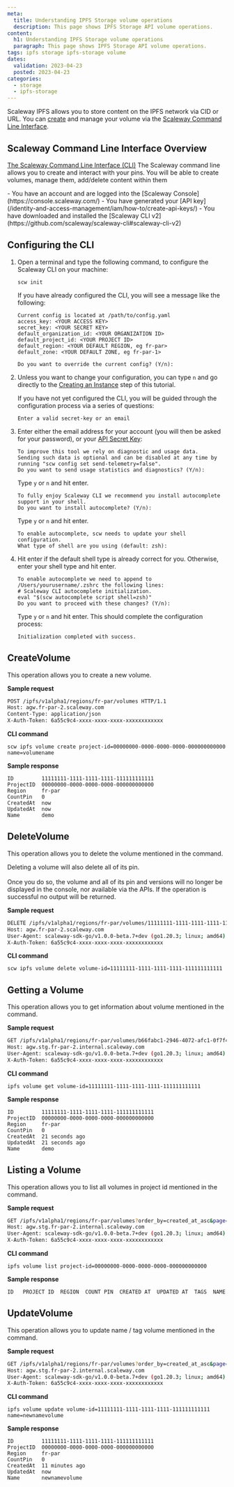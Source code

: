 ```yaml
---
meta:
  title: Understanding IPFS Storage volume operations
  description: This page shows IPFS Storage API volume operations.
content:
  h1: Understanding IPFS Storage volume operations
  paragraph: This page shows IPFS Storage API volume operations.
tags: ipfs storage ipfs-storage volume
dates:
  validation: 2023-04-23
  posted: 2023-04-23
categories:
  - storage
  - ipfs-storage
---
```


Scaleway IPFS allows you to store content on the IPFS network via CID or URL. You can [create](/storage/ipfs/api-cli/volumes-operations) and manage your volume  via the [Scaleway Command Line Interface](https://github.com/scaleway/scaleway-cli).

## Scaleway Command Line Interface Overview

[The Scaleway Command Line Interface (CLI)](https://github.com/scaleway/scaleway-cli) The Scaleway command line allows you to create and interact with your pins. You will be able to create volumes, manage them, add/delete content within them

<Macro id="iam-requirements" />

<Message type="requirement">
    - You have an account and are logged into the [Scaleway Console](https://console.scaleway.com/)
    - You have generated your [API key](/identity-and-access-management/iam/how-to/create-api-keys/)
    - You have downloaded and installed the [Scaleway CLI v2](https://github.com/scaleway/scaleway-cli#scaleway-cli-v2)
</Message>

## Configuring the CLI

1. Open a terminal and type the following command, to configure the Scaleway CLI on your machine:

    `scw init`
    
    If you have already configured the CLI, you will see a message like the following:

    ```
    Current config is located at /path/to/config.yaml
    access_key: <YOUR ACCESS KEY>
    secret_key: <YOUR SECRET KEY>
    default_organization_id: <YOUR ORGANIZATION ID>
    default_project_id: <YOUR PROJECT ID>
    default_region: <YOUR DEFAULT REGION, eg fr-par>
    default_zone: <YOUR DEFAULT ZONE, eg fr-par-1>

    Do you want to override the current config? (Y/n):  
    ```
2. Unless you want to change your configuration, you can type `n` and go directly to the [Creating an Instance](#creating-an-instance) step of this tutorial.

    If you have not yet configured the CLI, you will be guided through the configuration process via a series of questions:

    ```
    Enter a valid secret-key or an email
    ```
3. Enter either the email address for your account (you will then be asked for your password), or your [API Secret Key](/console/my-project/how-to/create-ssh-key/):
    ```
    To improve this tool we rely on diagnostic and usage data.
    Sending such data is optional and can be disabled at any time by running "scw config set send-telemetry=false".
    Do you want to send usage statistics and diagnostics? (Y/n):
    ```

    Type `y` or `n` and hit enter.

    ```
    To fully enjoy Scaleway CLI we recommend you install autocomplete support in your shell.
    Do you want to install autocomplete? (Y/n):
    ```
    Type `y` or `n` and hit enter.

    ```
    To enable autocomplete, scw needs to update your shell configuration.
    What type of shell are you using (default: zsh):
    ```
4. Hit enter if the default shell type is already correct for you. Otherwise, enter your shell type and hit enter.
    ```
    To enable autocomplete we need to append to /Users/yourusername/.zshrc the following lines:
    # Scaleway CLI autocomplete initialization.
    eval "$(scw autocomplete script shell=zsh)"
    Do you want to proceed with these changes? (Y/n):
    ```

    Type `y` or `n` and hit enter. This should complete the configuration process:

    ```
    Initialization completed with success.
    ```

## CreateVolume

This operation allows you to create a new volume.

**Sample request**
```sh no-copy
POST /ipfs/v1alpha1/regions/fr-par/volumes HTTP/1.1
Host: agw.fr-par-2.scaleway.com
Content-Type: application/json
X-Auth-Token: 6a55c9c4-xxxx-xxxx-xxxx-xxxxxxxxxxxx
```

**CLI command**
```
scw ipfs volume create project-id=00000000-0000-0000-0000-000000000000 name=volumename
```

**Sample response**
```
ID         11111111-1111-1111-1111-111111111111
ProjectID  00000000-0000-0000-0000-000000000000
Region     fr-par
CountPin   0
CreatedAt  now
UpdatedAt  now
Name       demo
```

## DeleteVolume

This operation allows you to delete the volume mentioned in the command.

<Message type="important">
  Deleting a volume will also delete all of its pin.<br /><br />Once you do so, the volume and all of its pin and versions will no longer be displayed in the console, nor available via the APIs.
</Message>

<Message type="note">
  If the operation is successful no output will be returned.
</Message>

**Sample request**
```sh no-copy
DELETE /ipfs/v1alpha1/regions/fr-par/volumes/11111111-1111-1111-1111-111111111111 HTTP/1.1
Host: agw.fr-par-2.scaleway.com
User-Agent: scaleway-sdk-go/v1.0.0-beta.7+dev (go1.20.3; linux; amd64) scaleway-cli/2.14.0-1
X-Auth-Token: 6a55c9c4-xxxx-xxxx-xxxx-xxxxxxxxxxxx
```

**CLI command**
```
scw ipfs volume delete volume-id=11111111-1111-1111-1111-111111111111
```

## Getting a Volume

This operation allows you to get information about volume mentioned in the command.


**Sample request**
```sh no-copy
GET /ipfs/v1alpha1/regions/fr-par/volumes/b66fabc1-2946-4072-afc1-0f7f48429ec3 HTTP/1.1
Host: agw.stg.fr-par-2.internal.scaleway.com
User-Agent: scaleway-sdk-go/v1.0.0-beta.7+dev (go1.20.3; linux; amd64) scaleway-cli/2.14.0-1
X-Auth-Token: 6a55c9c4-xxxx-xxxx-xxxx-xxxxxxxxxxxx
```

**CLI command**
```
ipfs volume get volume-id=11111111-1111-1111-1111-111111111111
```

**Sample response**
```
ID         11111111-1111-1111-1111-111111111111
ProjectID  00000000-0000-0000-0000-000000000000
Region     fr-par
CountPin   0
CreatedAt  21 seconds ago
UpdatedAt  21 seconds ago
Name       demo
```

## Listing a Volume
This operation allows you to list all volumes in project id mentioned in the command.

**Sample request**
```sh no-copy
GET /ipfs/v1alpha1/regions/fr-par/volumes?order_by=created_at_asc&page=1&project_id=a342b8be-5b3a-4f73-a6b3-52d17acdb4a5 HTTP/1.1
Host: agw.stg.fr-par-2.internal.scaleway.com
User-Agent: scaleway-sdk-go/v1.0.0-beta.7+dev (go1.20.3; linux; amd64) scaleway-cli/2.14.0-1
X-Auth-Token: 6a55c9c4-xxxx-xxxx-xxxx-xxxxxxxxxxxx
```

**CLI command**
```
ipfs volume list project-id=00000000-0000-0000-0000-000000000000
```

**Sample response**
```
ID   PROJECT ID  REGION  COUNT PIN  CREATED AT  UPDATED AT  TAGS  NAME
```

## UpdateVolume
This operation allows you to update name / tag volume mentioned in the command.

**Sample request**
```sh no-copy
GET /ipfs/v1alpha1/regions/fr-par/volumes?order_by=created_at_asc&page=1&project_id=a342b8be-5b3a-4f73-a6b3-52d17acdb4a5 HTTP/1.1
Host: agw.stg.fr-par-2.internal.scaleway.com
User-Agent: scaleway-sdk-go/v1.0.0-beta.7+dev (go1.20.3; linux; amd64) scaleway-cli/2.14.0-1
X-Auth-Token: 6a55c9c4-xxxx-xxxx-xxxx-xxxxxxxxxxxx
```

**CLI command**
```
ipfs volume update volume-id=11111111-1111-1111-1111-111111111111 name=newnamevolume
```

**Sample response**
```
ID         11111111-1111-1111-1111-111111111111
ProjectID  00000000-0000-0000-0000-000000000000
Region     fr-par
CountPin   0
CreatedAt  11 minutes ago
UpdatedAt  now
Name       newnamevolume

```





